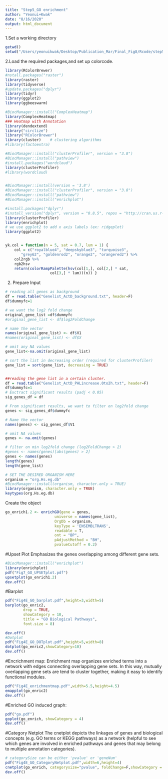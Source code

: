```yaml
---
title: "Step5_GO enrichment"
author: "Yeonui+Kwak"
date: "8/16/2020"
output: html_document
---
```




1.Set a working directory
```R
getwd()
setwd("/Users/yeonuikwak/Desktop/Publication_Mar/Final_Fig8/Rcode/step5")

```

2.Load the required packages,and set up colorcode.
```r
library(RColorBrewer)
#nstall.packages("raster")
library(raster)
library(tidyverse)
#update.packages("dplyr")
library(tidyr)
library(ggplot2)
library(ggbeeswarm)

#BiocManager::install("ComplexHeatmap")
library(ComplexHeatmap)
### Heatmap with Annotation
library(dendextend)
library("circlize")
library("RColorBrewer")
library(cluster)    # clustering algorithms
#library(factoextra)

#BiocManager::install("clusterProfiler", version = "3.8")
#BiocManager::install("pathview")
#install.packages("wordcloud")
library(clusterProfiler)
#library(wordcloud)


#BiocManager::install(version = '3.8')
#BiocManager::install("clusterProfiler", version = "3.8")
#BiocManager::install("pathview")
#BiocManager::install("enrichplot")

#install.packages("dplyr")
#install_version("dplyr", version = "0.8.5", repos = "http://cran.us.r-project.org")
library(clusterProfiler)
library(enrichplot)
# we use ggplot2 to add x axis labels (ex: ridgeplot)
library(ggplot2)


yk.col = function(n = 5, sat = 0.7, lum = 1) {
	col = c("royalblue4", "deepskyblue3", "turquoise3",
	   "grey62", "goldenrod2", "orange2", "orangered2") %>%
	col2rgb %>%
	rgb2hsv
	return(colorRampPalette(hsv(col[1,], col[2,] * sat,
				    col[3,] * lum))(n)) }
```

2. Prepare Input
```R
# reading all genes as background
df = read.table("Genelist_ActD_background.txt", header=F)
df$dummyfc=1

# we want the log2 fold change 
original_gene_list =df$dummyfc
#original_gene_list <- df$log2FoldChange

# name the vector
names(original_gene_list) <- df$V1
#names(original_gene_list) <- df$X

# omit any NA values 
gene_list<-na.omit(original_gene_list)

# sort the list in decreasing order (required for clusterProfiler)
gene_list = sort(gene_list, decreasing = TRUE)


##reading the gene list in a certain cluster.
df = read.table("Genelist_ActD_PALincrease.0to2h.txt", header=F)
df$dummyfc=1
# Exctract significant results (padj < 0.05)
sig_genes_df = df

# From significant results, we want to filter on log2fold change
genes <- sig_genes_df$dummyfc

# Name the vector
names(genes) <- sig_genes_df$V1

# omit NA values
genes <- na.omit(genes)

# filter on min log2fold change (log2FoldChange > 2)
#genes <- names(genes)[abs(genes) > 2]
genes <- names(genes)
length(genes)
length(gene_list)
```

```R
# SET THE DESIRED ORGANISM HERE
organism = "org.Hs.eg.db"
#BiocManager::install(organism, character.only = TRUE)
library(organism, character.only = TRUE)
keytypes(org.Hs.eg.db)
```

Create the object
```R


go_enrich1.2 <- enrichGO(gene = genes,
                      universe = names(gene_list),
                      OrgDb = organism, 
                      keyType = 'ENSEMBLTRANS',
                      readable = T,
                      ont = "BP",
                      pAdjustMethod = "BH",
                      pvalueCutoff = 0.2)
```


#Upset Plot
Emphasizes the genes overlapping among different gene sets.
```R
#BiocManager::install("enrichplot")
library(enrichplot)
pdf("Fig7_GO_UPSETplot.pdf")
upsetplot(go_enrich1.2)
dev.off()
```


#Barplot
```R
pdf("Fig4E_GO_barplot.pdf",height=3,width=5)
barplot(go_enric2, 
        drop = TRUE, 
        showCategory = 10, 
        title = "GO Biological Pathways",
        font.size = 8)

dev.off()
#Dotplot
pdf("Fig4E_GO_DOTplot.pdf",height=5,width=8)
dotplot(go_enric2,showCategory=10)
dev.off()


```

#Encrichment map:
Enrichment map organizes enriched terms into a network with edges connecting overlapping gene sets. In this way, mutually overlapping gene sets are tend to cluster together, making it easy to identify functional modules.
```R
pdf("Fig4E_enrichmentmap.pdf",width=5.5,height=4.5)
emapplot(go_enric2)
dev.off()
```

#Enriched GO induced graph:
```R
pdf("go.pdf")
goplot(go_enrich, showCategory = 4)
dev.off()
```

#Category Netplot
The cnetplot depicts the linkages of genes and biological concepts (e.g. GO terms or KEGG pathways) as a network (helpful to see which genes are involved in enriched pathways and genes that may belong to multiple annotation categories).
```R
# categorySize can be either 'pvalue' or 'geneNum'
pdf("Fig4E_GO_CategoryNetplot.pdf",width=6,height=4)
cnetplot(go_enrich, categorysize="pvalue", foldChange=F,showCategory = 10)
dev.off()
```



